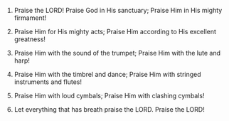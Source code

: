 
1. Praise the LORD! Praise God in His sanctuary; Praise Him in His mighty firmament!

2. Praise Him for His mighty acts; Praise Him according to His excellent greatness!

3. Praise Him with the sound of the trumpet; Praise Him with the lute and harp!

4. Praise Him with the timbrel and dance; Praise Him with stringed instruments and flutes!

5. Praise Him with loud cymbals; Praise Him with clashing cymbals!

6. Let everything that has breath praise the LORD. Praise the LORD!


